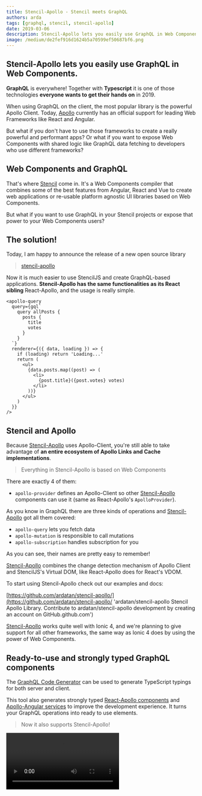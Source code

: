 ```yaml
---
title: Stencil-Apollo - Stencil meets GraphQL
authors: arda
tags: [graphql, stencil, stencil-apollo]
date: 2019-03-06
description: Stencil-Apollo lets you easily use GraphQL in Web Components.
image: /medium/de2fef916d1624b5a70599ef50687bf6.png
---
```



<Article />

## Stencil-Apollo lets you easily use GraphQL in Web Components.

**GraphQL** is everywhere! Together with **Typescript** it is one of those technologies **everyone wants to get their hands on** in 2019.

When using GraphQL on the client, the most popular library is the powerful Apollo Client. Today, [Apollo](https://github.com/apollographql/apollo-client) currently has an official support for leading Web Frameworks like React and Angular.

But what if you don't have to use those frameworks to create a really powerful and performant apps? Or what if you want to expose Web Components with shared logic like GraphQL data fetching to developers who use different frameworks?

# Web Components and GraphQL

That's where [Stencil](https://stenciljs.com) come in. It's a Web Components compiler that combines some of the best features from Angular, React and Vue to create web applications or re-usable platform agnostic UI libraries based on Web Components.

But what if you want to use GraphQL in your Stencil projects or expose that power to your Web Components users?

# The solution!

Today, I am happy to announce the release of a new open source library

> [stencil-apollo](https://github.com/ardatan/stencil-apollo)

Now it is much easier to use StencilJS and create GraphQL-based applications. **Stencil-Apollo has the same functionalities as its React sibling** React-Apollo, and the usage is really simple.

```tsx
<apollo-query
  query={gql`
    query allPosts {
      posts {
        title
        votes
      }
    }
  `}
  renderer={({ data, loading }) => {
    if (loading) return 'Loading...'
    return (
      <ul>
        {data.posts.map((post) => (
          <li>
            {post.title}({post.votes} votes)
          </li>
        ))}
      </ul>
    )
  }}
/>
```

# Stencil and Apollo

Because [Stencil-Apollo](https://github.com/ardatan/stencil-apollo) uses Apollo-Client, you're still able to take advantage of **an entire ecosystem of Apollo Links and Cache implementations**.

> Everything in Stencil-Apollo is based on Web Components

There are exactly 4 of them:

- `apollo-provider` defines an Apollo-Client so other [Stencil-Apollo](https://github.com/ardatan/stencil-apollo) components can use it (same as React-Apollo's `ApolloProvider`).

As you know in GraphQL there are three kinds of operations and [Stencil-Apollo](https://github.com/ardatan/stencil-apollo) got all them covered:

- `apollo-query` lets you fetch data
- `apollo-mutation` is responsible to call mutations
- `apollo-subscription` handles subscription for you

As you can see, their names are pretty easy to remember!

[Stencil-Apollo](https://github.com/ardatan/stencil-apollo) combines the change detection mechanism of Apollo Client and StencilJS's Virtual DOM, like React-Apollo does for React's VDOM.

To start using Stencil-Apollo check out our examples and docs:

[https://github.com/ardatan/stencil-apollo/](https://github.com/ardatan/stencil-apollo/ 'ardatan/stencil-apollo
Stencil Apollo Library. Contribute to ardatan/stencil-apollo development by creating an account on GitHub.github.com')

[Stencil-Apollo](https://github.com/ardatan/stencil-apollo) works quite well with Ionic 4, and we're planning to give support for all other frameworks, the same way as Ionic 4 does by using the power of Web Components.

# Ready-to-use and strongly typed GraphQL components

The [GraphQL Code Generator](https://graphql-code-generator.com) can be used to generate TypeScript typings for both server and client.

This tool also generates strongly typed [React-Apollo components](/blog/codegen-typescript-react-apollo) and [Apollo-Angular services](/blog/apollo-angular-12) to improve the development experience. It turns your GraphQL operations into ready to use elements.

> Now it also supports Stencil-Apollo!

<Video src="/medium/9ad57bf147ea578815342c2f5fc1b1b5.webm" title="How Stencil-Apollo works with GraphQL-Code-Generator" />

> [Check out our example](https://github.com/ardatan/stencil-apollo/tree/master/example-with-codegen) with GraphQL-Code-Generator

# WhatsApp PWA Clone using Stencil and Ionic 4

We're also working on an example Stencil PWA project that uses [Stencil-Apollo](https://github.com/ardatan/stencil-apollo) which will be another variation of our [WhatsApp Clone](/blog/whatsapp-clone-react-hooks-graphql-typescript-and-postgresql).

Follow the process here:

[https://github.com/Urigo/WhatsApp-Clone-Client-React/issues/158](https://github.com/Urigo/WhatsApp-Clone-Client-React/issues/158 'Another Clone using Stencil & Ionic 4 🚀 · Issue #158 · Urigo/WhatsApp-Clone-Client-React
Pure Progressive Web Application Example using Stencil and Ionic 4 with; PWA Support / 100% Lighthouse Audit Result HMR…github.com')

---

- [Stencil-Apollo repository](https://github.com/ardatan/stencil-apollo)
- [Documentation](https://github.com/ardatan/stencil-apollo)
- [An example of code generation](https://github.com/ardatan/stencil-apollo/tree/master/example-with-codegen)
